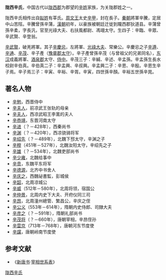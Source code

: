'''陇西辛氏'''，中国古代以[[陇西郡|陇西郡]]为郡望的[[辛姓|辛姓]]家族，为关陇郡姓之一。

陇西辛氏相传出自[[姒姓|姒姓]]有莘氏。[[周文王|周文王]]太史[[辛甲|辛甲]]，封在長子。[[秦朝|秦朝]]將軍辛騰，定居中山苦陘。辛騰曾孫辛蒲，[[漢朝|漢朝]]初年，以豪族被朝廷迁徙到隴西郡狄道县。辛蒲曾孫辛柔，字長汎，官至光祿大夫、右扶風都尉、馮翊太守。生四子：辛臨、辛眾、辛武賢、辛登翁。

[[辛武賢|辛武賢]]，破羌將軍。其子[[辛慶忌|辛慶忌]]，左將軍、[[光祿大夫|光祿大夫]]、常樂公。辛慶忌之子[[辛遵|辛遵]]、[[辛通|辛通]]、[[辛茂|辛茂]]、辛子產（[[豫章郡|豫章郡]][[太守|太守]]）。辛子產曾孫辛茂（与曾祖父的兄弟同名），[[东汉|东汉]]成義將軍、[[酒泉郡|酒泉郡]]太守、[[侍中|侍中]]。辛茂三子：辛緘、辛述、辛孟孫。辛孟孫生長水校尉辛伯真。辛伯真二子：辛孟興、辛叔興。辛孟興二子：辛恩、辛殷。辛恩生辛子焉。辛子焉三子：辛寅、辛裕、辛胥。辛寅，四世孫辛顏。辛裕五世孫辛晁。
==著名人物==
*[[辛勉|辛勉]]，西晋侍中
*[[辛夫人_(张轨母)|辛夫人]]，前凉武王张轨的母亲
*[[辛夫人_(前凉)|辛夫人]]，西凉武昭王李暠的夫人
*[[辛恭靖|辛恭靖]]，东晋河南太守
*[[辛进|辛进]]（？－428年），西秦尚书
*[[辛渊|辛渊]]（？－420年），西凉骁骑将军
*[[辛绍先|辛绍先]]（？－489年），北魏下邳太守，辛渊之子
*[[辛穆|辛穆]]（451年－527年），北魏汝阳太守，辛绍先之子
*[[辛雄|辛雄]]（？－534年），北魏吏部尚书
*[[辛少雍|辛少雍]]，北魏给事中
*[[辛贲|辛贲]]，东魏平东将军
*[[辛德源|辛德源]]，北齐中书舍人
*[[辛庆之|辛庆之]]，西魏祕書監，彭城侯
*[[辛韶|辛韶]]，北周凉城公
*[[辛威|辛威]]（512年－580年），北周将领，宿国公
*[[辛仲景|辛仲景]]，北周内史下大夫、开府仪同三司
*[[辛昂|辛昂]]，北周潼州總管、繁昌公，辛庆之侄
*[[辛公义|辛公义]]（553年－614年），隋朝内史侍郎、司隸大夫
*[[辛彦之|辛彦之]]（？－591年），隋朝礼部尚书
*[[辛茂将|辛茂将]]（？－660年），唐朝宰相，辛昂侄孙
*[[辛雲京|辛雲京]]（713年－768年），唐朝河东节度使
*[[辛讜|辛讜]]，唐朝岭南节度使
==参考文献==
*《[[新唐书|新唐书]]·[[新唐书宰相世系表|宰相世系表]]》
[[Category:陇西辛氏|]]